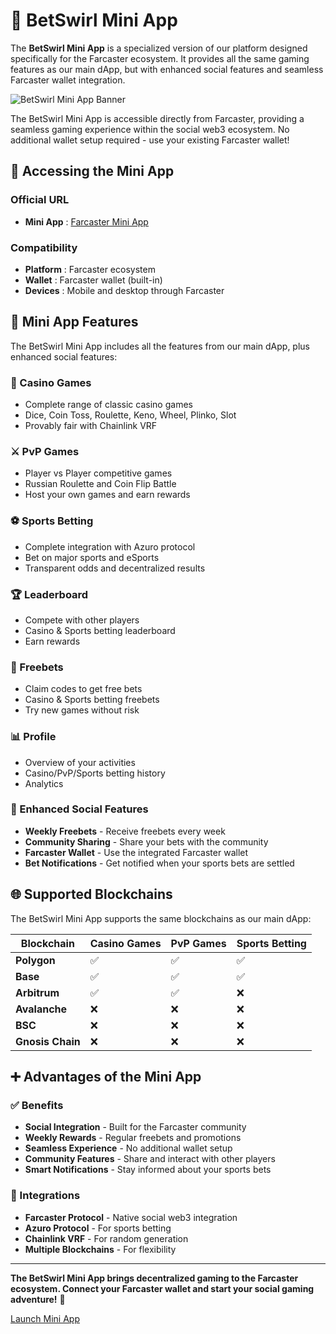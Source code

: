 
# 📱 BetSwirl Mini App

The **BetSwirl Mini App** is a specialized version of our platform designed specifically for the Farcaster ecosystem. It provides all the same gaming features as our main dApp, but with enhanced social features and seamless Farcaster wallet integration.

<Image 
  src="/img/headers/mini-app.png" 
  alt="BetSwirl Mini App Banner" 
  width={400} 
  height={600} 
  className="w-64 h-[500px] rounded-lg mb-6 object-cover mx-auto"
  priority
/>

<Callout type="info">
  The BetSwirl Mini App is accessible directly from Farcaster, providing a seamless gaming experience within the social web3 ecosystem. No additional wallet setup required - use your existing Farcaster wallet!
</Callout>

## 🎯 Accessing the Mini App

### **Official URL**
- **Mini App** : [Farcaster Mini App](https://farcaster.xyz/~/mini-apps/launch?domain=www.betswirl.com)

### **Compatibility**
- **Platform** : Farcaster ecosystem
- **Wallet** : Farcaster wallet (built-in)
- **Devices** : Mobile and desktop through Farcaster

## 🔗 Mini App Features

The BetSwirl Mini App includes all the features from our main dApp, plus enhanced social features:

### **🎲 Casino Games**
- Complete range of classic casino games
- Dice, Coin Toss, Roulette, Keno, Wheel, Plinko, Slot
- Provably fair with Chainlink VRF

### **⚔️ PvP Games**
- Player vs Player competitive games
- Russian Roulette and Coin Flip Battle
- Host your own games and earn rewards

### **⚽ Sports Betting**
- Complete integration with Azuro protocol
- Bet on major sports and eSports
- Transparent odds and decentralized results

### **🏆 Leaderboard**
- Compete with other players
- Casino & Sports betting leaderboard
- Earn rewards

### **🎁 Freebets**
- Claim codes to get free bets
- Casino & Sports betting freebets
- Try new games without risk

### **📊 Profile**
- Overview of your activities
- Casino/PvP/Sports betting history
- Analytics

### **🔔 Enhanced Social Features**
- **Weekly Freebets** - Receive freebets every week
- **Community Sharing** - Share your bets with the community
- **Farcaster Wallet** - Use the integrated Farcaster wallet
- **Bet Notifications** - Get notified when your sports bets are settled

## 🌐 Supported Blockchains

The BetSwirl Mini App supports the same blockchains as our main dApp:

| Blockchain | Casino Games | PvP Games | Sports Betting |
|------------|--------------|-----------|----------------|
| **Polygon** | ✅ | ✅ | ✅ |
| **Base** | ✅ | ✅ | ✅ |
| **Arbitrum** | ✅ | ✅ | ❌ |
| **Avalanche** | ❌ | ❌ | ❌ |
| **BSC** | ❌ | ❌ | ❌ |
| **Gnosis Chain** | ❌ | ❌ | ❌ |


## ➕ Advantages of the Mini App

### **✅ Benefits**
- **Social Integration** - Built for the Farcaster community
- **Weekly Rewards** - Regular freebets and promotions
- **Seamless Experience** - No additional wallet setup
- **Community Features** - Share and interact with other players
- **Smart Notifications** - Stay informed about your sports bets

### **🔗 Integrations**
- **Farcaster Protocol** - Native social web3 integration
- **Azuro Protocol** - For sports betting
- **Chainlink VRF** - For random generation
- **Multiple Blockchains** - For flexibility

---

**The BetSwirl Mini App brings decentralized gaming to the Farcaster ecosystem. Connect your Farcaster wallet and start your social gaming adventure!** 🚀 

<div className="flex justify-center mb-8 mt-4">
  <a 
    href="https://farcaster.xyz/~/mini-apps/launch?domain=www.betswirl.com" 
    target="_blank" 
    rel="noopener noreferrer"
    className="inline-flex items-center gap-2 px-6 py-3 bg-blue-600 text-white rounded-lg hover:bg-blue-700 transition-colors"
  >
    Launch Mini App
  </a>
</div>